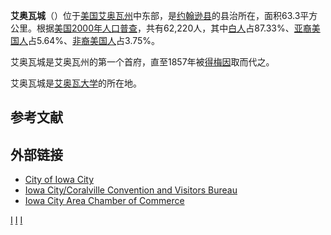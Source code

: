 {{noteTA
|T=zh-cn:艾奥瓦城 (艾奥瓦州);zh-hk:愛荷華城 (愛荷華州);zh-tw:愛荷華城 (愛荷華州);zh-hant:愛荷華城 (愛荷華州); 
|1=zh-cn:艾奥瓦州;zh-hk:愛荷華州;zh-tw:愛荷華州;zh-hant:愛荷華州; 
|2=zh-hk:愛荷華;zh-cn:艾奥瓦;zh-tw:愛荷華;zh-hant:愛荷華; 
|3=zh-cn:艾奥瓦城;zh-hk:愛荷華城;zh-tw:愛荷華城;zh-hant:愛荷華城; 
}}
{{noteTA|G1=USState|G2=地名}}
{{Infobox settlement
|name                     = Iowa City, Iowa
|settlement_type          = 市
|nickname                 =
|motto                    =

<!-- Images -->
|image_skyline            = 
|image_caption            = Clinton and Washington St
|image_flag               =
|image_seal               =

<!-- Maps -->
|image_map                = Johnson_County_Iowa_Incorporated_and_Unincorporated_areas_Iowa_City_Highlighted.svg
|mapsize                  = 250x200px
|map_caption              = 在縣内和州内的位置
|image_map1               = 
|map_caption1             = 
|pushpin_map              = USA
|pushpin_map_caption      = 在國内的位置

<!-- Location -->
|latd  = 41 |latm  = 40 |latNS  = N
|longd = 91 |longm = 32 |longEW = W
|coordinates_footnotes    = 
|coordinates_display      = inline,title
|coordinates_type         = region:US-IA_type:city_source:GNIS
|subdivision_type         = 國家
|subdivision_name         = [[美國|美國]]
|subdivision_type1        = [[美國各州|州]]
|subdivision_name1        = [[愛荷華州|愛荷華州]]
|subdivision_type2        = [[愛荷華州行政區劃|縣]]
|subdivision_name2        = [[约翰逊县_(愛荷華州)|约翰逊县]]
|subdivision_type3        = 鎮區
|subdivision_name3        =

<!-- Government -->
|government_footnotes     =
|government_type          = [[議會-經理制政府|議會-經理制政府]]
|leader_title             = [[市長|市長]]
|leader_name              = Jim Throgmorton
|leader_title1            = [[市經理|市經理]]
|leader_name1             = Geoff Fruin
|established_title        = [[Platted|Platted]]
|established_date         = 
|established_title1       =
|established_date1        =

<!-- Area -->
|area_footnotes           =
|area_total_sq_mi         = 25.28
|area_land_sq_mi          = 25.01
|area_water_sq_mi         = 0.27
|area_total_km2           = 65.47
|area_land_km2            = 64.78
|area_water_km2           = 0.70
|unit_pref                = Imperial

<!-- Population -->
|population_as_of         = [[2010年美國人口普查|2010年]]
|population_est           = 74220
|pop_est_as_of            = 2015<ref name="2015 Pop Estimate">{{cite web|title=Population Estimates|url=http://www.census.gov/popest/data/cities/totals/2014/files/SUB-EST2014_19.csv|publisher=[[United_States_Census_Bureau|United States Census Bureau]]|accessdate=2015-08-15|deadurl=yes|archiveurl=https://web.archive.org/web/20150924064608/http://www.census.gov/popest/data/cities/totals/2014/files/SUB-EST2014_19.csv|archivedate=2015-09-24}}</ref>
|population_footnotes     =
|population_total         = 67862
|population_density_sq_mi = auto
|population_density_km2   = auto
|population_rank          = 州内第五
|population_metro         = 164357
|population_blank1_title  = [[區域居民稱謂詞|區域居民稱謂詞]] | population_blank1 = Iowa Citian <!-- ref: http://www.press-citizen.com/article/20111002/NEWS01/110020308/Prairie-Lights-stream-feature-UI-graduate -->

<!-- General information  --------------->
|timezone                 = [[北美中部時間|CST]]
|utc_offset               = -6
|timezone_DST             = [[北美中部時間|CDT]]
|utc_offset_DST           = -5
|elevation_m              = 203.6
|elevation_ft             = 668
|postal_code_type         = [[郵編|郵編]]
|postal_code              = 52240 - 52246
|area_code_type           = 區號
|area_code                = 319
|blank_name               = [[Federal_Information_Processing_Standard|FIPS編碼]]
|blank_info               = 19-38595
|blank1_name              = [[Geographic_Names_Information_System|GNIS]] ID
|blank1_info              = 0457827
|website                  = [http://www.icgov.org/ icgov.org]
|footnotes                =
}}
'''艾奥瓦城'''（{{lang-en|'''Iowa City'''}}）位于[[美国|美国]][[艾奥瓦州|艾奥瓦州]]中东部，是[[约翰逊县_(愛荷華州)|约翰逊县]]的县治所在，面积63.3平方公里。根据[[美国2000年人口普查|美国2000年人口普查]]，共有62,220人，其中[[白人|白人]]占87.33%、[[亚裔美国人|亚裔美国人]]占5.64%、[[非裔美国人|非裔美国人]]占3.75%。

艾奥瓦城是艾奥瓦州的第一个首府，直至1857年被[[得梅因_(艾奥瓦州)|得梅因]]取而代之。

艾奥瓦城是[[艾奥瓦大学|艾奥瓦大学]]的所在地。

==参考文献==
{{reflist}}

== 外部链接 ==
* [http://www.icgov.org/ City of Iowa City] {{Wayback|url=http://www.icgov.org/ |date=20110224162435 }}
* [http://www.iowacitycoralville.org/ Iowa City/Coralville Convention and Visitors Bureau] {{Wayback|url=http://www.iowacitycoralville.org/ |date=20111015071729 }}
* [http://www.iowacityarea.com/ Iowa City Area Chamber of Commerce] {{Wayback|url=http://www.iowacityarea.com/ |date=20111107164129 }}
{{Iowa-stub}}

[[Category:艾奥瓦州城市|I]]
[[Category:美国前州首府|I]]
[[Category:艾奧瓦州縣城|I]]
{{约翰逊县 (艾奥瓦州)}}
{{爱荷华州}}
{{Authority control}}